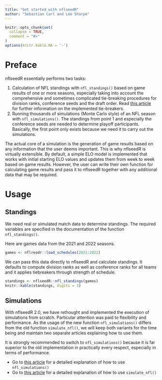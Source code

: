 ```yaml
---
title: "Get started with nflseedR"
author: "Sebastian Carl and Lee Sharpe"
---
```


```r
knitr::opts_chunk$set(
  collapse = TRUE,
  comment = "#>"
)
options(knitr.kable.NA = '-')
```

# Preface

nflseedR essentially performs two tasks:

1. Calculation of NFL standings with `nfl_standings()` based on game results of one or more seasons, especially taking into account the comprehensive and sometimes complicated tie-breaking procedures for division ranks, conference seeds and the draft order. Read [this article](https://nflseedr.com/articles/tiebreaker.html) for further information on the implemented tie-breakers.
2. Running thousands of simulations (Monte Carlo style) of an NFL season with `nfl_simulations()`. The standings from point 1 and especially the conference seeds are needed to determine playoff participants. Basically, the first point only exists because we need it to carry out the simulations.

The actual core of a simulation is the generation of game results based on any information that the user deems important. This is why nflseedR is virtually extensible. By default, a simple ELO model is implemented that works with initial starting ELO values and updates them from week to week based on game results. However, the user can write their own function for calculating game results and pass it to nflseedR together with any additional data that may be required.

# Usage

## Standings

We need real or simulated match data to determine standings. The required variables are specified in the documentation of the function `nfl_standings()`.

Here are games data from the 2021 and 2022 seasons.

```r
games <- nflreadr::load_schedules(2021:2022)
```

We can pass this data directly to nflseedR and calculate standings. It defaults to compute division ranks as well as conference ranks for all teams and it applies tiebreakers through strength of schedule.

```r
standings <- nflseedR::nfl_standings(games)
knitr::kable(standings, digits = 3)
```

## Simulations

With nflseedR 2.0, we have rethought and implemented the execution of simulations from scratch. Particular attention was paid to flexibility and performance. As the usage of the new function `nfl_simulations()` differs from the old function `simulate_nfl()`, we will keep both variants for the time being and maintain two separate articles explaining how to use them.

It is strongly recommended to switch to `nfl_simulations()` because it is far superior to the old implementation in practically every respect, especially in terms of performance.

- Go to [this article](https://nflseedr.com/articles/nflsim2.html) for a detailed explanation of how to use `nfl_simulations()`
- Go to [this article](https://nflseedr.com/articles/nflsim.html) for a detailed explanation of how to use `simulate_nfl()`
